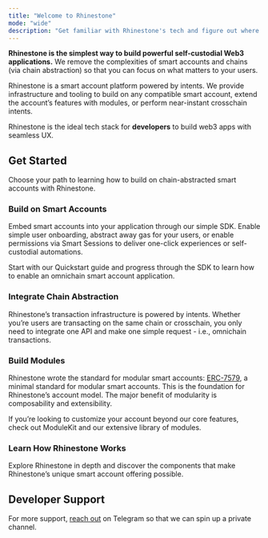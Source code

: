 ```yaml
---
title: "Welcome to Rhinestone"
mode: "wide"
description: "Get familiar with Rhinestone's tech and figure out where to start"
---
```


**Rhinestone is the simplest way to build powerful self-custodial Web3 applications.** We remove the complexities of smart accounts and chains (via chain abstraction) so that you can focus on what matters to your users.

Rhinestone is a smart account platform powered by intents. We provide infrastructure and tooling to build on any compatible smart account, extend the account’s features with modules, or perform near-instant crosschain intents. 

Rhinestone is the ideal tech stack for **developers** to build web3 apps with seamless UX.

## Get Started

Choose your path to learning how to build on chain-abstracted smart accounts with Rhinestone.

### Build on Smart Accounts

Embed smart accounts into your application through our simple SDK. Enable simple user onboarding, abstract away gas for your users, or enable permissions via Smart Sessions to deliver one-click experiences or self-custodial automations. 

Start with our Quickstart guide and progress through the SDK to learn how to enable an omnichain smart account application.

<div className='grid grid-cols-3 gap-x-2'>
<Card title="Quickstart" href="../../sdk/quickstart" />
<Card title="SDK reference" href="../../sdk-reference" />
<Card title="Smart Sessions" href="../../sdk/smart-sessions/overview" />
</div>


### Integrate Chain Abstraction

Rhinestone’s transaction infrastructure is powered by intents. Whether you’re users are transacting on the same chain or crosschain, you only need to integrate one API and make one simple request - i.e., omnichain transactions.

<div className='grid grid-cols-3 gap-x-2'>
<Card title="Omnichain Transactions" href="../../sdk/core-setup/send-omnichain-transaction" />
<Card title="Omnichain Swaps" href="../../sdk/chain-abstraction/omnichain-swaps" />
<Card title="API reference" href="../../api-reference" />
</div>

### Build Modules

Rhinestone wrote the standard for modular smart accounts: [ERC-7579](erc7579.com), a minimal standard for modular smart accounts. This is the foundation for Rhinestone’s account model. The major benefit of modularity is composability and extensibility. 

If you’re looking to customize your account beyond our core features, check out ModuleKit and our extensive library of modules.

<div className='grid grid-cols-3 gap-x-2'>
<Card title="ModuleKit" href="https://github.com/rhinestonewtf/modulekit" />
<Card title="Module Template" href="https://github.com/rhinestonewtf/module-template" />
</div>

### Learn How Rhinestone Works

Explore Rhinestone in depth and discover the components that make Rhinestone’s unique smart account offering possible.

<div className='grid grid-cols-3 gap-x-2'>
<Card title="Modular Smart Accounts" href="../concepts/smart-accounts" />
<Card title="Chain Abstraction" href="../concepts/chain-abstraction" />
<Card title="What are Intents?" href="../concepts/rhinestone-intent-architecture" />
</div>

## Developer Support

For more support, [reach out](https://t.me/kurt_larsen) on Telegram so that we can spin up a private channel.
